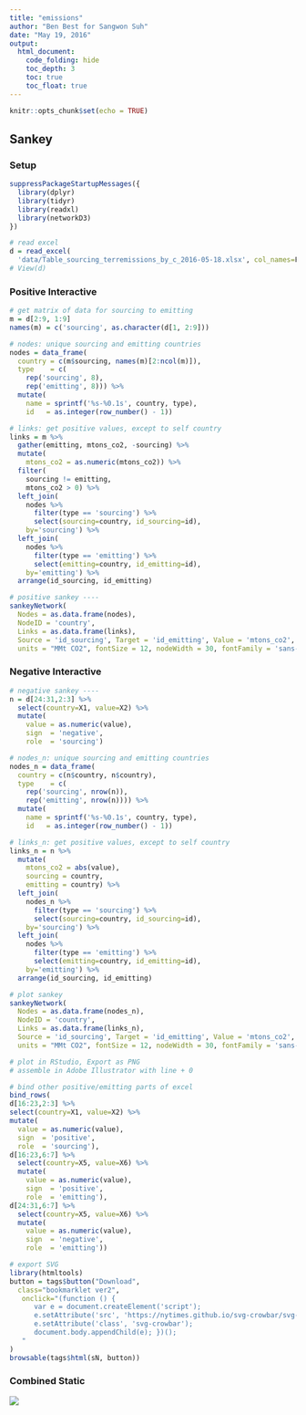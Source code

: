 ```yaml
---
title: "emissions"
author: "Ben Best for Sangwon Suh"
date: "May 19, 2016"
output:
  html_document:
    code_folding: hide
    toc_depth: 3
    toc: true
    toc_float: true
---
```


```r
knitr::opts_chunk$set(echo = TRUE)
```

## Sankey

### Setup

```r
suppressPackageStartupMessages({
  library(dplyr)
  library(tidyr)
  library(readxl)
  library(networkD3)
})

# read excel
d = read_excel(
  'data/Table_sourcing_terremissions_by_c_2016-05-18.xlsx', col_names=F) 
# View(d)
```

### Positive Interactive

```r
# get matrix of data for sourcing to emitting
m = d[2:9, 1:9]
names(m) = c('sourcing', as.character(d[1, 2:9]))

# nodes: unique sourcing and emitting countries
nodes = data_frame(
  country = c(m$sourcing, names(m)[2:ncol(m)]),
  type    = c(
    rep('sourcing', 8),
    rep('emitting', 8))) %>%
  mutate(
    name = sprintf('%s-%0.1s', country, type),
    id   = as.integer(row_number() - 1))

# links: get positive values, except to self country
links = m %>%
  gather(emitting, mtons_co2, -sourcing) %>%
  mutate(
    mtons_co2 = as.numeric(mtons_co2)) %>%
  filter(
    sourcing != emitting,
    mtons_co2 > 0) %>%
  left_join(
    nodes %>% 
      filter(type == 'sourcing') %>%
      select(sourcing=country, id_sourcing=id), 
    by='sourcing') %>%
  left_join(
    nodes %>% 
      filter(type == 'emitting') %>%
      select(emitting=country, id_emitting=id), 
    by='emitting') %>%
  arrange(id_sourcing, id_emitting)

# positive sankey ----
sankeyNetwork(
  Nodes = as.data.frame(nodes), 
  NodeID = 'country',
  Links = as.data.frame(links), 
  Source = 'id_sourcing', Target = 'id_emitting', Value = 'mtons_co2',
  units = "MMt CO2", fontSize = 12, nodeWidth = 30, fontFamily = 'sans-serif')
```


### Negative Interactive

```r
# negative sankey ----
n = d[24:31,2:3] %>%
  select(country=X1, value=X2) %>%
  mutate(
    value = as.numeric(value),
    sign  = 'negative',
    role  = 'sourcing')

# nodes_n: unique sourcing and emitting countries
nodes_n = data_frame(
  country = c(n$country, n$country),
  type    = c(
    rep('sourcing', nrow(n)),
    rep('emitting', nrow(n)))) %>%
  mutate(
    name = sprintf('%s-%0.1s', country, type),
    id   = as.integer(row_number() - 1))

# links_n: get positive values, except to self country
links_n = n %>%
  mutate(
    mtons_co2 = abs(value),
    sourcing = country,
    emitting = country) %>%
  left_join(
    nodes_n %>% 
      filter(type == 'sourcing') %>%
      select(sourcing=country, id_sourcing=id), 
    by='sourcing') %>%
  left_join(
    nodes %>% 
      filter(type == 'emitting') %>%
      select(emitting=country, id_emitting=id), 
    by='emitting') %>%
  arrange(id_sourcing, id_emitting)

# plot sankey
sankeyNetwork(
  Nodes = as.data.frame(nodes_n), 
  NodeID = 'country',
  Links = as.data.frame(links_n), 
  Source = 'id_sourcing', Target = 'id_emitting', Value = 'mtons_co2',
  units = "MMt CO2", fontSize = 12, nodeWidth = 30, fontFamily = 'sans-serif')

# plot in RStudio, Export as PNG
# assemble in Adobe Illustrator with line + 0
```


```r

# bind other positive/emitting parts of excel
bind_rows(
d[16:23,2:3] %>%
select(country=X1, value=X2) %>%
mutate(
  value = as.numeric(value),
  sign  = 'positive',
  role  = 'sourcing'),
d[16:23,6:7] %>%
  select(country=X5, value=X6) %>%
  mutate(
    value = as.numeric(value),
    sign  = 'positive',
    role  = 'emitting'),
d[24:31,6:7] %>%
  select(country=X5, value=X6) %>%
  mutate(
    value = as.numeric(value),
    sign  = 'negative',
    role  = 'emitting'))

# export SVG
library(htmltools)
button = tags$button("Download",
  class="bookmarklet ver2", 
   onclick="(function () { 
      var e = document.createElement('script');
      e.setAttribute('src', 'https://nytimes.github.io/svg-crowbar/svg-crowbar-2.js');
      e.setAttribute('class', 'svg-crowbar'); 
      document.body.appendChild(e); })();
   "
)
browsable(tags$html(sN, button))
```


### Combined Static

![](img/sankey.png)